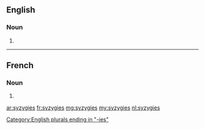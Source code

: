 ==English==

===Noun===
{{head|en|noun plural form}}

# {{plural of|syzygy|lang=en}}

[[Category:English plurals ending in "-ies"]]

----

==French==

===Noun===
{{head|fr|noun plural form|g=f}}

# {{plural of|syzygie|lang=fr}}

[[ar:syzygies]]
[[fr:syzygies]]
[[mg:syzygies]]
[[my:syzygies]]
[[nl:syzygies]]